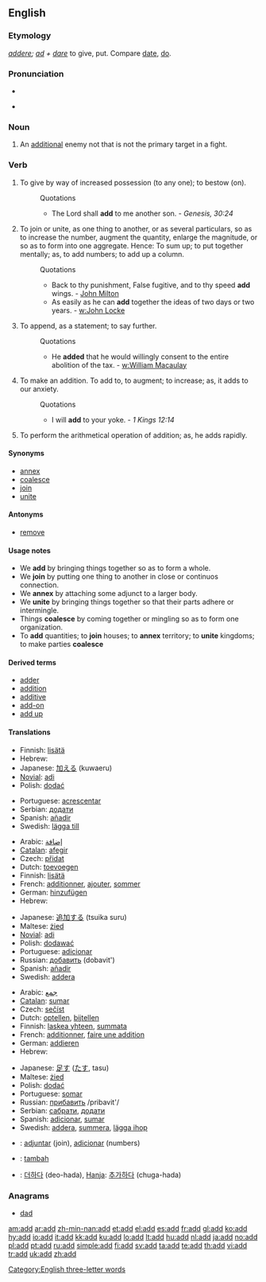 {{also|ADD}}
==English==

===Etymology===
{{etyl|la}} ''[[addere]]; [[ad]] + [[dare]]'' to give, put. Compare [[date]], [[do]].

===Pronunciation===
* {{IPA|/æd/}}
* {{audio|en-us-add.ogg|Audio (US)}}
*: {{rhymes|æd}}

===Noun===
{{en-noun}}

# {{context|computer and video games}} An [[additional]] enemy not that is not the primary target in a fight.

===Verb===
{{en-verb}}

# {{transitive}} To give by way of increased possession (to any one); to bestow (on).
#: Quotations
#:* The Lord shall '''add''' to me another son. - ''Genesis, 30:24''
# {{transitive}} To join or unite, as one thing to another, or as several particulars, so as to increase the number, augment the quantity, enlarge the magnitude, or so as to form into one aggregate. Hence: To sum up; to put together mentally; as, to add numbers; to add up a column.
#: Quotations
#:* Back to thy punishment, False fugitive, and to thy speed '''add''' wings. - [[w:John Milton|John Milton]]
#:* As easily as he can '''add''' together the ideas of two days or two years. - [[w:John Locke]]
# {{transitive}} To append, as a statement; to say further.
#: Quotations
#:* He '''added''' that he would willingly consent to the entire abolition of the tax. - [[w:William Macaulay]]
# {{intransitive}} To make an addition.  To add to, to augment; to increase; as, it adds to our anxiety.
#: Quotations
#:* I will '''add''' to your yoke. - ''1 Kings 12:14''
# {{intransitive}} {{math}} To perform the arithmetical operation of addition; as, he adds rapidly.

====Synonyms====
* [[annex]]
* [[coalesce]]
* [[join]]
* [[unite]]

====Antonyms====
* [[remove]]

====Usage notes====
* We '''add''' by bringing things together so as to form a whole.
* We '''join''' by putting one thing to another in close or continuos connection.
* We '''annex''' by attaching some adjunct to a larger body.
* We '''unite''' by bringing things together so that their parts adhere or intermingle.
* Things '''coalesce''' by coming together or mingling so as to form one organization.
* To '''add''' quantities; to '''join''' houses; to '''annex''' territory; to '''unite''' kingdoms; to make parties '''coalesce'''

====Derived terms====
* [[adder#Noun 2|adder]]
* [[addition]]
* [[additive]]
* [[add-on]]
* [[add up]]

====Translations====
{{trans-top|to append, as a statement}}
* Finnish: [[lisätä]]
* Hebrew: {{he-translation|הוסיף|hosíf}}
* Japanese: [[加える]] (kuwaeru)
* [[Novial]]: [[adi]]
* Polish: [[dodać]]
{{trans-mid}}
* Portuguese: [[acrescentar]]
* Serbian: [[додати]]
* Spanish: [[añadir]]
* Swedish: [[lägga till]]
{{trans-bottom}}

{{trans-top|to make an addition}}
* Arabic: [[إضافة]]
* [[Catalan]]: [[afegir]]
* Czech: [[přidat]]
* Dutch: [[toevoegen]]
* Finnish: [[lisätä]]
* French: [[additionner]], [[ajouter]], [[sommer]]
* German: [[hinzufügen]]
* Hebrew: {{he-translation|הוסיף|hosíf}}
{{trans-mid}}
* Japanese: [[追加する]] (tsuika suru)
* Maltese: [[żied]]
* [[Novial]]: [[adi]]
* Polish: [[dodawać]]
* Portuguese: [[adicionar]]
* Russian: [[добавить]] (dobavit')
* Spanish: [[añadir]]
* Swedish: [[addera]]
{{trans-bottom}}

{{trans-top|to perform the arithmetical operation of addition}}
* Arabic: [[جمع]]
* [[Catalan]]: [[sumar]]
* Czech: [[sečíst]]
* Dutch: [[optellen]], [[bijtellen]]
* Finnish: [[laskea yhteen]], [[summata]]
* French: [[additionner]], [[faire une addition]]
* German: [[addieren]]
* Hebrew: {{he-translation|חיבר|khibér}}
{{trans-mid}}
* Japanese: [[足す]] ([[たす]], tasu)
* Maltese: [[żied]]
* Polish: [[dodać]]
* Portuguese: [[somar]]
* Russian: [[:ru:прибавить|прибавить]] /pribavit'/
* Serbian: [[сабрати]], [[додати]]
* Spanish: [[adicionar]], [[sumar]]
* Swedish: [[addera]], [[summera]], [[lägga ihop]]
{{trans-bottom}}

{{checktrans-top}}
* {{ttbc|Ido}}: [[adjuntar]] (join), [[adicionar]] (numbers)
* {{ttbc|Indonesian}}: [[tambah]]
* {{ttbc|Korean}}: [[더하다]] (deo-hada), [[Hanja]]: [[추가하다]] (chuga-hada)
{{trans-bottom}}

===Anagrams===
* [[dad]]

{{webster}}

[[Category:English three-letter words]]

[[am:add]]
[[ar:add]]
[[zh-min-nan:add]]
[[et:add]]
[[el:add]]
[[es:add]]
[[fr:add]]
[[gl:add]]
[[ko:add]]
[[hy:add]]
[[io:add]]
[[it:add]]
[[kk:add]]
[[ku:add]]
[[lo:add]]
[[lt:add]]
[[hu:add]]
[[nl:add]]
[[ja:add]]
[[no:add]]
[[pl:add]]
[[pt:add]]
[[ru:add]]
[[simple:add]]
[[fi:add]]
[[sv:add]]
[[ta:add]]
[[te:add]]
[[th:add]]
[[vi:add]]
[[tr:add]]
[[uk:add]]
[[zh:add]]